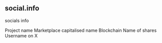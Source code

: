 ## social.info 
socials info


<ParamField path="project">
Project name
</ParamField>
<ParamField path="name">
Marketplace capitalised name
</ParamField>
<ParamField path="blockchain">
Blockchain
</ParamField>
<ParamField path="share_name">
Name of shares
</ParamField>
<ParamField path="x_username">
Username on X
</ParamField>
